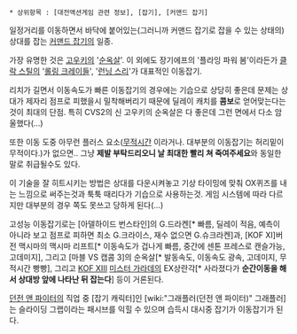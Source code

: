  * 상위항목 : [대전액션게임 관련 정보], [잡기], [커맨드 잡기]

일정거리를 이동하면서 바닥에 붙어있는(그러니까 커맨드 잡기로 잡을 수 있는 상태의) 상대를 잡는 [[커맨드 잡기]]의 일종. 

가장 유명한 것은 [[고우키]]의 '[[순옥살]]'. 이 외에도 장기에프의 '플라잉 파워 봄'이라든가 [[클락 스틸]]의 '[[롤링 크레이들]]', '[[런닝 스리]]'가 대표적인 이동잡기.

리치가 길면서 이동속도가 빠른 이동잡기의 경우에는 기습으로 상당히 좋은데 문제는 상대가 제자리 점프로 피했을시 밀착해버리기 때문에 딜레이 캐치를 '''콤보'''로 얻어맞는다는 것이 최대의 단점. 특히 CVS2의 신 고우키의 순옥살은 다 좋은데 그런 면에서 다소 암울했다(...) 

또한 이동 도중 아무런 플러스 요소([[무적시간]] 이라거나. 대부분의 이동잡기는 허리밑이 무적이다.)가 없으면.. 그냥 '''제발 부탁드리오니 날 최대한 빨리 쳐 죽여주세요'''와 동일한 말로 취급될수도 있다. 

이 기술을 잘 히트시키는 방법은 상대를 다운시켜놓고 기상 타이밍에 맞춰 OX퀴즈를 내는 느낌으로 써주는것과 툭툭 때리다가 기습으로 사용하는것. 게임 시스템에 따라 다르지만 대부분의 경우 쪽도 못쓰고 당하게 된다(...)

고성능 이동잡기로는 [아델하이드 번스타인]의 G.드라켄[* 빠름, 딜레이 적음, 예측이 아니라 보고 점프로 피하면 최소 G.크라이스, 재수 없으면 G.슈크라켄]과, [KOF XI]버전 맥시마의 맥시마 리프트[* 이동속도가 겁나게 빠름, 중간에 센톤 프레스로 캔슬가능, 고데미지], 그리고 [마블 VS 캡콤 3]의 순옥살[* 발동속도, 이동속도 광속, 고데미지, 무적시간 빵빵], 그리고 [[KOF XIII]] [[미스터 가라데]]의 EX상란각[* 사라졌다가 '''순간이동을 해서 상대방 앞에 나타난 뒤 잡는다'''] 등이 거론된다.

[[던전 앤 파이터]]의 직업 중 [잡기 캐릭터]인 [wiki:"그래플러(던전 앤 파이터)" 그래플러]는 슬라이딩 그랩이라는 패시브를 익힐 수 있으며 습득시 대시중 잡기가 이동잡기가 된다.
